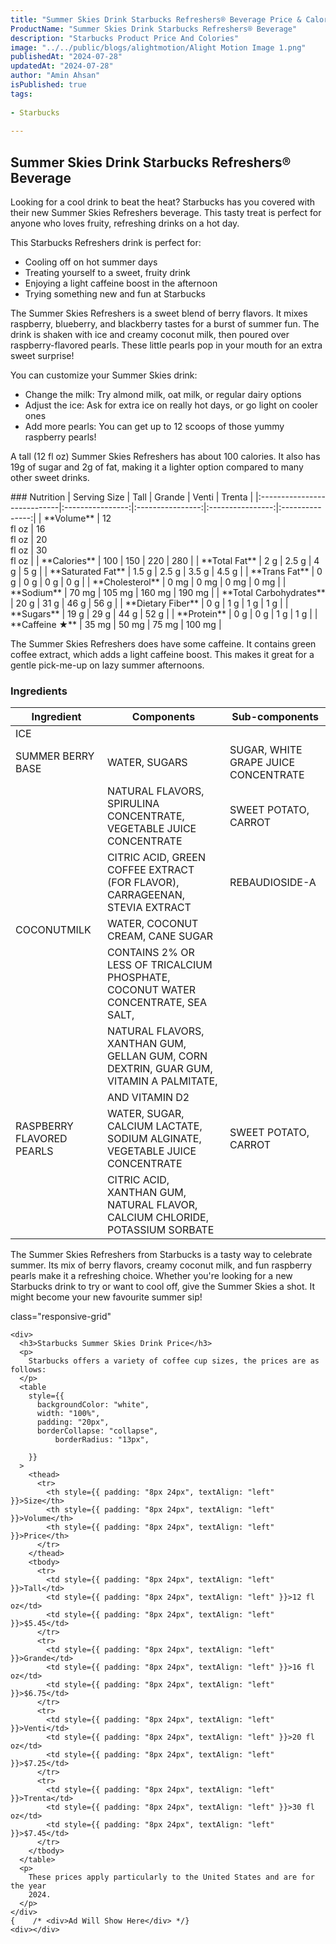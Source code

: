 ```yaml
---
title: "Summer Skies Drink Starbucks Refreshers® Beverage Price & Calories"
ProductName: "Summer Skies Drink Starbucks Refreshers® Beverage" 
description: "Starbucks Product Price And Colories"
image: "../../public/blogs/alightmotion/Alight Motion Image 1.png"
publishedAt: "2024-07-28"
updatedAt: "2024-07-28"
author: "Amin Ahsan"
isPublished: true
tags:
 
- Starbucks
      
---
```

 
## Summer Skies Drink Starbucks Refreshers® Beverage

Looking for a cool drink to beat the heat? Starbucks has you covered with their new Summer Skies Refreshers beverage. This tasty treat is perfect for anyone who loves fruity, refreshing drinks on a hot day.

This Starbucks Refreshers drink is perfect for:
- Cooling off on hot summer days
- Treating yourself to a sweet, fruity drink
- Enjoying a light caffeine boost in the afternoon
- Trying something new and fun at Starbucks

The Summer Skies Refreshers is a sweet blend of berry flavors. It mixes raspberry, blueberry, and blackberry tastes for a burst of summer fun. The drink is shaken with ice and creamy coconut milk, then poured over raspberry-flavored pearls. These little pearls pop in your mouth for an extra sweet surprise!

You can customize your Summer Skies drink:
- Change the milk: Try almond milk, oat milk, or regular dairy options
- Adjust the ice: Ask for extra ice on really hot days, or go light on cooler ones
- Add more pearls: You can get up to 12 scoops of those yummy raspberry pearls!

A tall (12 fl oz) Summer Skies Refreshers has about 100 calories. It also has 19g of sugar and 2g of fat, making it a lighter option compared to many other sweet drinks.

<div className='table-container'>
### Nutrition
|  Serving Size               | Tall             | Grande           | Venti            | Trenta          |
|:----------------------------|:----------------:|:----------------:|:----------------:|:---------------:|
| **Volume**                  | 12 <br/> fl oz   | 16 <br/> fl oz   | 20 <br/> fl oz   | 30 <br/> fl oz  |
| **Calories**                | 100              | 150              | 220              | 280             |
| **Total Fat**               | 2 g              | 2.5 g            | 4 g              | 5 g             |
| **Saturated Fat**           | 1.5 g            | 2.5 g            | 3.5 g            | 4.5 g           |
| **Trans Fat**               | 0 g              | 0 g              | 0 g              | 0 g             |
| **Cholesterol**             | 0 mg             | 0 mg             | 0 mg             | 0 mg            |
| **Sodium**                  | 70 mg            | 105 mg           | 160 mg           | 190 mg          |
| **Total Carbohydrates**     | 20 g             | 31 g             | 46 g             | 56 g            |
| **Dietary Fiber**           | 0 g              | 1 g              | 1 g              | 1 g             |
| **Sugars**                  | 19 g             | 29 g             | 44 g             | 52 g            |
| **Protein**                 | 0 g              | 0 g              | 1 g              | 1 g             |
| **Caffeine ★**              | 35 mg            | 50 mg            | 75 mg            | 100 mg          |
</div>

The Summer Skies Refreshers does have some caffeine. It contains green coffee extract, which adds a light caffeine boost. This makes it great for a gentle pick-me-up on lazy summer afternoons.

### Ingredients
| Ingredient                | Components                                                                                     | Sub-components                                                                                     |
|---------------------------|-----------------------------------------------------------------------------------------------|---------------------------------------------------------------------------------------------------|
| ICE                       |                                                                                               |                                                                                                   |
| SUMMER BERRY BASE         | WATER, SUGARS                                                                                 | SUGAR, WHITE GRAPE JUICE CONCENTRATE                                                              |
|                           | NATURAL FLAVORS, SPIRULINA CONCENTRATE, VEGETABLE JUICE CONCENTRATE                          | SWEET POTATO, CARROT                                                                              |
|                           | CITRIC ACID, GREEN COFFEE EXTRACT (FOR FLAVOR), CARRAGEENAN, STEVIA EXTRACT                   | REBAUDIOSIDE-A                                                                                    |
| COCONUTMILK               | WATER, COCONUT CREAM, CANE SUGAR                                                              |                                                                                                   |
|                           | CONTAINS 2% OR LESS OF TRICALCIUM PHOSPHATE, COCONUT WATER CONCENTRATE, SEA SALT,            |                                                                                                   |
|                           | NATURAL FLAVORS, XANTHAN GUM, GELLAN GUM, CORN DEXTRIN, GUAR GUM, VITAMIN A PALMITATE,        |                                                                                                   |
|                           | AND VITAMIN D2                                                                                |                                                                                                   |
| RASPBERRY FLAVORED PEARLS | WATER, SUGAR, CALCIUM LACTATE, SODIUM ALGINATE, VEGETABLE JUICE CONCENTRATE                  | SWEET POTATO, CARROT                                                                              |
|                           | CITRIC ACID, XANTHAN GUM, NATURAL FLAVOR, CALCIUM CHLORIDE, POTASSIUM SORBATE                |                                                                                                   |

The Summer Skies Refreshers from Starbucks is a tasty way to celebrate summer. Its mix of berry flavors, creamy coconut milk, and fun raspberry pearls make it a refreshing choice. Whether you're looking for a new Starbucks drink to try or want to cool off, give the Summer Skies a shot. It might become your new favourite summer sip!

<style jsx>{`
  .table-container {
    overflow-x: auto;
    position: relative;
  }
  .table-container table {
    border-collapse: collapse;
    width: 30%;
  }
  .table-container th,
  .table-container td {
    border: 1px solid #ddd;
    padding: 2px;
    min-width: 30px;
    font-size: 11px;
  }
  .table-container th:first-child,
  .table-container td:first-child {
    position: sticky;
    left: 0;
    background-color: white;
    z-index: 1;
  }
  @media (max-width: 768px) {
    .table-container th:not(:first-child),
    .table-container td:not(:first-child) {
      min-width: 50px;
    }
  }
`}</style>

 <style jsx>{`
  @media (min-width: 768px) {
    .responsive-grid {
      display: grid;
      grid-template-columns: 1fr 1fr;
    }
  }
`}</style>

<div
  style={{
    backgroundColor: "#cee3de",
    borderLeft: "3px solid #0c7556",
   padding: "20px",
    paddingTop: "13px", // Add padding to the top
        display: "grid",
        height: "fit-content",
      }} 
      
  class="responsive-grid"

>
    <div>
      <h3>Starbucks Summer Skies Drink Price</h3>
      <p>
        Starbucks offers a variety of coffee cup sizes, the prices are as follows:
      </p>
      <table
        style={{
          backgroundColor: "white",
          width: "100%",
          padding: "20px",
          borderCollapse: "collapse",
              borderRadius: "13px",
          
        }}
      >
        <thead>
          <tr>
            <th style={{ padding: "8px 24px", textAlign: "left" }}>Size</th>
            <th style={{ padding: "8px 24px", textAlign: "left" }}>Volume</th>
            <th style={{ padding: "8px 24px", textAlign: "left" }}>Price</th>
          </tr>
        </thead>
        <tbody>
          <tr>
            <td style={{ padding: "8px 24px", textAlign: "left" }}>Tall</td>
            <td style={{ padding: "8px 24px", textAlign: "left" }}>12 fl oz</td>
            <td style={{ padding: "8px 24px", textAlign: "left" }}>$5.45</td>
          </tr>
          <tr>
            <td style={{ padding: "8px 24px", textAlign: "left" }}>Grande</td>
            <td style={{ padding: "8px 24px", textAlign: "left" }}>16 fl oz</td>
            <td style={{ padding: "8px 24px", textAlign: "left" }}>$6.75</td>
          </tr>
          <tr>
            <td style={{ padding: "8px 24px", textAlign: "left" }}>Venti</td>
            <td style={{ padding: "8px 24px", textAlign: "left" }}>20 fl oz</td>
            <td style={{ padding: "8px 24px", textAlign: "left" }}>$7.25</td>
          </tr>
          <tr>
            <td style={{ padding: "8px 24px", textAlign: "left" }}>Trenta</td>
            <td style={{ padding: "8px 24px", textAlign: "left" }}>30 fl oz</td>
            <td style={{ padding: "8px 24px", textAlign: "left" }}>$7.45</td>
          </tr>
        </tbody>
      </table>
      <p>
        These prices apply particularly to the United States and are for the year
        2024.
      </p>
    </div>
    {    /* <div>Ad Will Show Here</div> */}
    <div></div>
  </div>
  